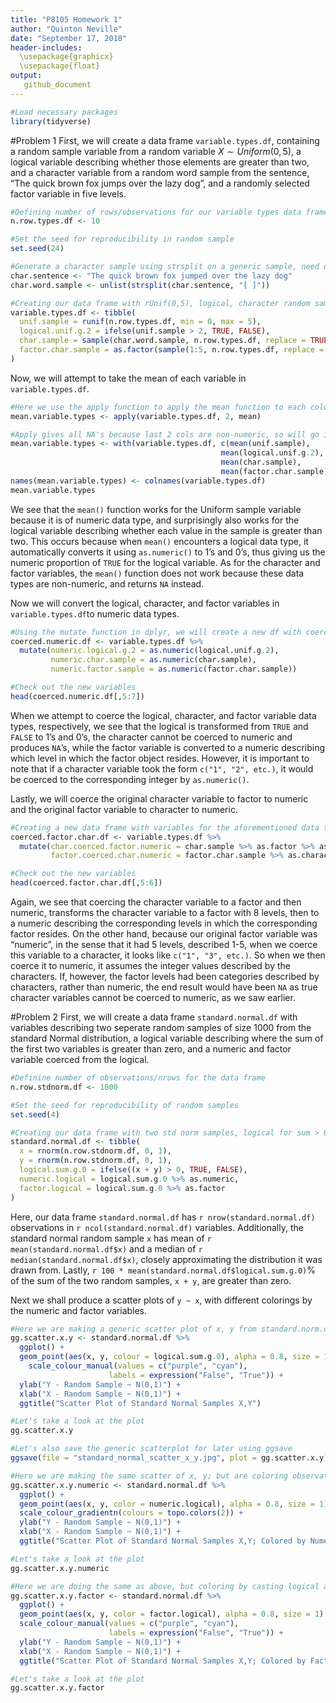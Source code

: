 ```yaml
---
title: "P8105 Homework 1"
author: "Quinton Neville"
date: "September 17, 2018"
header-includes: 
  \usepackage{graphicx}
  \usepackage{float}
output:
   github_document 
---
```


```r
#Load necessary packages
library(tidyverse)
```

#Problem 1
First, we will create a data frame `variable.types.df`, containing a random sample variable from a random variable $X \sim Uniform(0,5)$, a logical variable describing whether those elements are greater than two, and a character variable from a random word sample from the sentence, "The quick brown fox jumps over the lazy dog", and a randomly selected factor variable in five levels.

```r
#Defining number of rows/observations for our variable types data frame
n.row.types.df <- 10

#Set the seed for reproducibility in random sample
set.seed(24)

#Generate a character sample using strsplit on a generic sample, need unlist to coerce to vector
char.sentence <- "The quick brown fox jumped over the lazy dog"  
char.word.sample <- unlist(strsplit(char.sentence, "[ ]"))

#Creating our data frame with rUnif(0,5), logical, character random sample, and factor vars
variable.types.df <- tibble(
  unif.sample = runif(n.row.types.df, min = 0, max = 5),                  #Random sample 10 rUnif(0,5)
  logical.unif.g.2 = ifelse(unif.sample > 2, TRUE, FALSE),                #Logical, TRUE if rUnif > 2
  char.sample = sample(char.word.sample, n.row.types.df, replace = TRUE), #Random char sample
  factor.char.sample = as.factor(sample(1:5, n.row.types.df, replace = TRUE))   #Random factor sample, 5 levels
)
```

Now, we will attempt to take the mean of each variable in `variable.types.df`.

```r
#Here we use the apply function to apply the mean function to each column var
mean.variable.types <- apply(variable.types.df, 2, mean)

#Apply gives all NA's because last 2 cols are non-numeric, so will go individually instead
mean.variable.types <- with(variable.types.df, c(mean(unif.sample),
                                               mean(logical.unif.g.2),
                                               mean(char.sample),
                                               mean(factor.char.sample)))
names(mean.variable.types) <- colnames(variable.types.df)
mean.variable.types
```
We see that the `mean()` function works for the Uniform sample variable because it is of numeric data type, and surprisingly also works for the logical variable describing whether each value in the sample is greater than two. This occurs because when `mean()` encounters a logical data type, it automatically converts it using `as.numeric()` to 1's and 0's, thus giving us the numeric proportion of `TRUE` for the logical variable. As for the character and factor variables, the `mean()` function does not work because these data types are non-numeric, and returns `NA` instead. 

Now we will convert the logical, character, and factor variables in `variable.types.df`to numeric data types. 

```r
#Using the mutate function in dplyr, we will create a new df with coerced numerics
coerced.numeric.df <- variable.types.df %>%
  mutate(numeric.logical.g.2 = as.numeric(logical.unif.g.2),
         numeric.char.sample = as.numeric(char.sample),
         numeric.factor.sample = as.numeric(factor.char.sample))

#Check out the new variables
head(coerced.numeric.df[,5:7])
```

When we attempt to coerce the logical, character, and factor variable data types, respectively, we see that the logical is transformed from `TRUE` and `FALSE` to 1's and 0's, the character cannot be coerced to numeric and produces `NA`'s, while the factor variable is converted to a numeric describing which level in which the factor object resides. However, it is important to note that if a character variable took the form `c("1", "2", etc.)`, it would be coerced to the corresponding integer by `as.numeric()`. 

Lastly, we will coerce the original character variable to factor to numeric and the original factor variable to character to numeric. 
```r
#Creating a new data frame with variables for the aforementioned data type coercions
coerced.factor.char.df <- variable.types.df %>%
  mutate(char.coerced.factor.numeric = char.sample %>% as.factor %>% as.numeric,
         factor.coerced.char.numeric = factor.char.sample %>% as.character %>% as.numeric)

#Check out the new variables
head(coerced.factor.char.df[,5:6])
```

Again, we see that coercing the character variable to a factor and then numeric, transforms the character variable to a factor with 8 levels, then to a numeric describing the corresponding levels in which the corresponding factor resides. On the other hand, because our original factor variable was "numeric", in the sense that it had 5 levels, described 1-5, when we coerce this variable to a character, it looks like `c("1", "3", etc.)`. So when we then coerce it to numeric, it assumes the integer values described by the characters. If, however, the factor levels had been categories described by characters, rather than numeric, the end result would have been `NA` as true character variables cannot be coerced to numeric, as we saw earlier. 

#Problem 2
First, we will create a data frame `standard.normal.df` with variables describing two seperate random samples of size 1000 from the standard Normal distribution, a logical variable describing where the sum of the first two variables is greater than zero, and a numeric and factor variable coerced from the logical.

```r
#Definine number of observations/nrows for the data frame
n.row.stdnorm.df <- 1000

#Set the seed for reproducibility of random samples
set.seed(4)

#Creating our data frame with two std norm samples, logical for sum > 0, coerced numeric and factor
standard.normal.df <- tibble(
  x = rnorm(n.row.stdnorm.df, 0, 1),
  y = rnorm(n.row.stdnorm.df, 0, 1),
  logical.sum.g.0 = ifelse((x + y) > 0, TRUE, FALSE),
  numeric.logical = logical.sum.g.0 %>% as.numeric,
  factor.logical = logical.sum.g.0 %>% as.factor
)
```

Here, our data frame `standard.normal.df` has `r nrow(standard.normal.df)` observations in `r ncol(standard.normal.df)` variables. Additionally, the standard normal random sample `x` has mean of `r mean(standard.normal.df$x)` and a median of `r median(standard.normal.df$x)`, closely approximating the distribution it was drawn from. Lastly, `r 100 * mean(standard.normal.df$logical.sum.g.0)`% of the sum of the two random samples, `x + y`, are greater than zero. 

Next we shall produce a scatter plots of `y ~ x`, with different colorings by the numeric and factor variables.
```r
#Here we are making a generic scatter plot of x, y from standard.norm.df using ggplot2
gg.scatter.x.y <- standard.normal.df %>%
  ggplot() +
  geom_point(aes(x, y, colour = logical.sum.g.0), alpha = 0.8, size = 1) +
    scale_colour_manual(values = c("purple", "cyan"),
                      labels = expression("False", "True")) +
  ylab("Y - Random Sample ~ N(0,1)") +
  xlab("X - Random Sample ~ N(0,1)") +
  ggtitle("Scatter Plot of Standard Normal Samples X,Y")

#Let's take a look at the plot
gg.scatter.x.y

#Let's also save the generic scatterplot for later using ggsave
ggsave(file = "standard_normal_scatter_x_y.jpg", plot = gg.scatter.x.y)

#Here we are making the same scatter of x, y; but are coloring observations by casting logical as numeric
gg.scatter.x.y.numeric <- standard.normal.df %>%
  ggplot() +
  geom_point(aes(x, y, color = numeric.logical), alpha = 0.8, size = 1) +
  scale_colour_gradientn(colours = topo.colors(2)) +
  ylab("Y - Random Sample ~ N(0,1)") +
  xlab("X - Random Sample ~ N(0,1)") +
  ggtitle("Scatter Plot of Standard Normal Samples X,Y; Colored by Numeric Logical")

#Let's take a look at the plot
gg.scatter.x.y.numeric

#Here we are doing the same as above, but coloring by casting logical as factor 
gg.scatter.x.y.factor <- standard.normal.df %>%
  ggplot() +
  geom_point(aes(x, y, color = factor.logical), alpha = 0.8, size = 1) +
  scale_colour_manual(values = c("purple", "cyan"),
                      labels = expression("False", "True")) +
  ylab("Y - Random Sample ~ N(0,1)") +
  xlab("X - Random Sample ~ N(0,1)") +
  ggtitle("Scatter Plot of Standard Normal Samples X,Y; Colored by Factor Logical")

#Let's take a look at the plot
gg.scatter.x.y.factor
```
